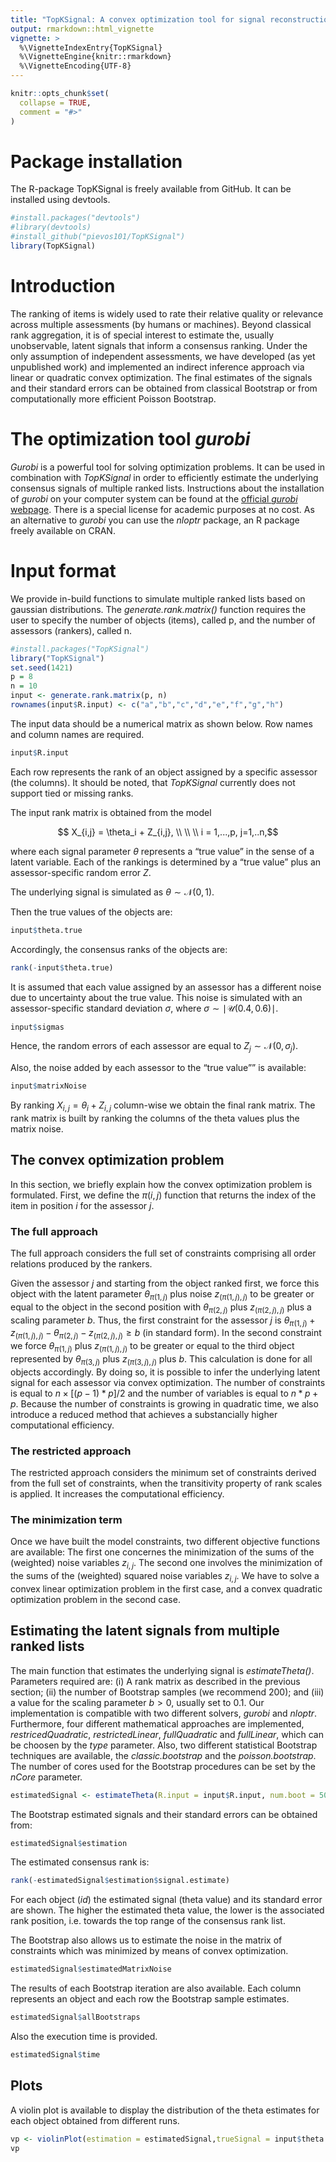 ```yaml
---
title: "TopKSignal: A convex optimization tool for signal reconstruction from multiple ranked lists"
output: rmarkdown::html_vignette
vignette: >
  %\VignetteIndexEntry{TopKSignal}
  %\VignetteEngine{knitr::rmarkdown}
  %\VignetteEncoding{UTF-8}
---
```


```r
knitr::opts_chunk$set(
  collapse = TRUE,
  comment = "#>"
)
```

# Package installation
The R-package TopKSignal is freely available from GitHub. It can be installed using devtools.
```r
#install.packages("devtools")
#library(devtools)
#install_github("pievos101/TopKSignal")
library(TopKSignal)
```

# Introduction
The ranking of items is widely used to rate their relative quality or relevance across multiple assessments (by humans or machines). Beyond classical rank aggregation, it is of special interest to estimate the, usually unobservable, latent signals that inform a consensus ranking. Under the only assumption of independent assessments, we have developed (as yet unpublished work) and implemented an indirect inference approach via linear or quadratic convex optimization. The final estimates of the signals and their standard errors can be obtained from classical Bootstrap or from computationally more efficient Poisson Bootstrap.

# The optimization tool _gurobi_
_Gurobi_ is a powerful tool for solving optimization problems. It can be used in combination with _TopKSignal_ in order to efficiently estimate the underlying consensus signals of multiple ranked lists. Instructions about the installation of _gurobi_ on your computer system can be found at the [official _gurobi_ webpage](http://www.gurobi.com/documentation/). There is a special license for academic purposes at no cost. As an alternative to _gurobi_ you can use the _nloptr_ package, an R package freely available on CRAN.

# Input format 
We provide in-build functions to simulate multiple ranked lists based on gaussian distributions. The _generate.rank.matrix()_ function requires the user to specify the number of objects (items), called p, and the number of assessors (rankers), called n. 

```r
#install.packages("TopKSignal")
library("TopKSignal")
set.seed(1421)
p = 8
n = 10
input <- generate.rank.matrix(p, n)
rownames(input$R.input) <- c("a","b","c","d","e","f","g","h")
```

The input data should be a numerical matrix as shown below. Row names and column names are required. 

```r
input$R.input
```

Each row represents the rank of an object assigned by a specific assessor (the columns). It should be noted, that _TopKSignal_ currently does not support tied or missing ranks. 

The input rank matrix is obtained from the model 

$$ X_{i,j} = \theta_i + Z_{i,j}, \\ \\ \\ i = 1,...,p, j=1,..n,$$

where each signal parameter $\theta$ represents a "true value" in the sense of a latent variable. Each of the rankings is determined by a "true value" plus an assessor-specific random error $Z$.

The underlying signal is simulated as $\theta \sim \mathcal{N}(0,1)$. 

Then the true values of the objects are:
```r
input$theta.true
```
Accordingly, the consensus ranks of the objects are:
 
```r
rank(-input$theta.true)
```

It is assumed that each value assigned by an assessor has a different noise due to uncertainty about the true value. This noise is simulated with an assessor-specific standard deviation $\sigma$, where $\sigma \sim \mid \mathcal{U}(0.4,0.6)\mid$. 

```r
input$sigmas
```

Hence, the random errors of each assessor are equal to $Z_{j} \sim \mathcal{N}(0,\sigma_j)$. 

Also, the noise added by each assessor to the "true value"" is available:

```r
input$matrixNoise
```

By ranking $X_{i,j} = \theta_i + Z_{i,j}$ column-wise we obtain the final rank matrix. The rank matrix is built by ranking the columns of the theta values plus the matrix noise.

## The convex optimization problem
In this section, we briefly explain how the convex optimization problem is formulated. First, we define the $\pi(i,j)$ function that returns the index of the item in position $i$ for the assessor $j$. 

### The full approach
The full approach considers the full set of constraints comprising all order relations produced by the rankers.

Given the assessor $j$ and starting from the object ranked first, we force this object with the latent parameter $\theta_{\pi(1,j)}$ plus noise $z_{(\pi(1,j),j)}$ to be greater or equal to the object in the second position with $\theta_{\pi(2,j)}$ plus $z_{(\pi(2,j),j)}$ plus a scaling parameter $b$. Thus, the first constraint for the assessor $j$ is $\theta_{\pi(1,j)} + z_{(\pi(1,j),j)} - \theta_{\pi(2,j)} - z_{(\pi(2,j),j)} \geq b$ (in standard form). In the second constraint we force $\theta_{\pi(1,j)}$ plus $z_{(\pi(1,j),j)}$ to be greater or equal to the third object represented by $\theta_{\pi(3,j)}$ plus $z_{(\pi(3,j),j)}$ plus $b$. This calculation is done for all objects accordingly. By doing so, it is possible to infer the underlying latent signal for each assessor via convex optimization. The number of constraints is equal to $n \times [(p-1) * p]/2$ and the number of variables is equal to $n * p + p$. Because the number of constraints is growing in quadratic time, we also introduce a reduced method that achieves a substancially higher computational efficiency.

### The restricted approach
The restricted approach considers the minimum set of constraints derived from the full set of constraints, when the transitivity property of rank scales is applied. It increases the computational efficiency.

### The minimization term
Once we have built the model constraints, two different objective functions are available: The first one concernes the minimization of the sums of the (weighted) noise variables $z_{i,j}$. The second one involves the minimization of the sums of the (weighted) squared noise variables $z_{i,j}$. We have to solve a convex linear optimization problem in the first case, and a convex quadratic optimization problem in the second case. 

## Estimating the latent signals from multiple ranked lists
The main function that estimates the underlying signal is _estimateTheta()_. Parameters required are: (i) A rank matrix as described in the previous section; (ii) the number of Bootstrap samples (we recommend 200); and (iii) a value for the scaling parameter $b>0$, usually set to 0.1. Our implementation is compatible with two different solvers, _gurobi_ and _nloptr_. Furthermore, four different mathematical approaches are implemented, _restricedQuadratic_, _restrictedLinear_, _fullQuadratic_ and _fullLinear_, which can be choosen by the _type_ parameter. Also, two different statistical Bootstrap techniques are available, the _classic.bootstrap_ and the _poisson.bootstrap_. The number of cores used for the Bootstrap procedures can be set by the _nCore_ parameter. 


```r
estimatedSignal <- estimateTheta(R.input = input$R.input, num.boot = 50, b = 0.1, solver = "gurobi", type = "restrictedQuadratic", bootstrap.type = "poisson.bootstrap",nCore = 1)
```

The Bootstrap estimated signals and their standard errors can be obtained from:
```r
estimatedSignal$estimation
```

The estimated consensus rank is:

```r
rank(-estimatedSignal$estimation$signal.estimate)
```

For each object (_id_) the estimated signal (theta value) and its standard error are shown. 
The higher the estimated theta value, the lower is the associated rank position, i.e. towards the top range of the consensus rank list.

The Bootstrap also allows us to estimate the noise in the matrix of constraints which was minimized by means of convex optimization.

```r
estimatedSignal$estimatedMatrixNoise
```

The results of each Bootstrap iteration are also available. Each column represents an object and each row the Bootstrap sample estimates.

```r
estimatedSignal$allBootstraps
```

Also the execution time is provided.
```r
estimatedSignal$time
```

## Plots
A violin plot is available to display the distribution of the theta estimates for each object obtained from different runs.

```r
vp <- violinPlot(estimation = estimatedSignal,trueSignal = input$theta.true,title = "Violin plot")
vp
```


